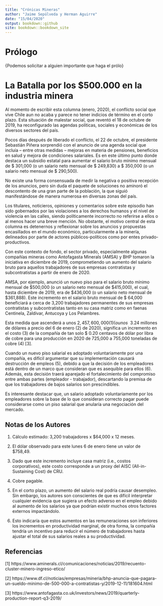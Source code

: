 ```yaml
---
title: "Crónicas Mineras"
author: "Jaime Sepúlveda y Herman Aguirre"
date: "15/04/2020"
output: bookdown::github
site: bookdown::bookdown_site
---
```


# Prólogo

{Podemos solicitar a alguien importante que haga el prólo}

<!--chapter:end:index.Rmd-->

# La Batalla por los $500.000 en la industria minera

Al momento de escribir esta columna (enero, 2020), el conflicto social que vive Chile aun no acaba y parece no tener indicios de término en el corto plazo. Esta situación de malestar social, que reventó el 18 de octubre de 2019, ha reconfigurado las agendas políticas, sociales y económicas de los diversos sectores del país.

Pocos días después de liberado el conflicto, el 22 de octubre, el presidente Sebastián Piñera sorprendió con el anuncio de una agenda social que incluía – entre otras medidas – mejoras en materia de pensiones, beneficios en salud y mejora de condiciones salariales. Es en este último punto donde destaca un subsidio estatal para aumentar el salario bruto mínimo mensual de $ 301,000 (o un salario neto mensual de $ 249,830) a $ 350,000 (o un salario neto mensual de $ 290,500).

No existe una forma consensuada de medir la negativa o positiva recepción de los anuncios, pero sin duda el paquete de soluciones no aminoró el descontento de una gran parte de la población, la que siguió manifestándose de manera numerosa en diversas zonas del país.

Los titulares, noticieros, opiniones y comentarios sobre este episodio han sido gobernados por las violaciones a los derechos humanos y el nivel de violencia en las calles, siendo políticamente incorrecto no referirse a ellos o al menos hacer una breve mención. No obstante, el motivo central de esta columna es detenernos y reflexionar sobre los anuncios y propuestas encasillados en el mundo económico, particularmente a la minería, delineados por parte de actores públicos-políticos como por entes privado-productivos.

Con este contexto de fondo, el sector privado, especialmente algunas compañías mineras como Antofagasta Minerals (AMSA) y BHP tomaron la iniciativa en diciembre de 2019, comprometiendo un aumento del salario bruto para aquellos trabajadores de sus empresas contratistas y subcontratistas a partir de enero de 2020.

AMSA, por ejemplo, anunció un nuevo piso para el salario bruto mínimo mensual de $500,000 (o un salario neto mensual de $415,000), el cual, hasta diciembre de 2019, era de $436,000 (o un salario neto mensual de $361,888). Este incremento en el salario bruto mensual de $ 64,000 beneficiará a cerca de 3,200 trabajadores permanentes de sus empresas contratistas y subcontratistas tanto en su casa matriz como en faenas Centinela, Zaldivar, Antucoya y Los Pelambres.

Esta medida que ascenderá a unos $2,457,600,000 (1) (o unos ~$ 3.24 millones de dólares a precio del 6 de enero (2) de 2020), significa un incremento en el costo (3) de la compañía de tan solo $ 0.20 centavos de dólar por libra de cobre para una producción en 2020 de 725,000 a 755,000 toneladas de cobre (4) [3].

Cuando un nuevo piso salarial es adoptado voluntariamente por una compañía, es difícil argumentar que su implementación causará destrucción de empleos (5), debido a que la decisión de los empleadores está dentro de un marco que consideran que es asequible para ellos (6). Además, esta decisión traerá aparejado el fortalecimiento del compromiso entre ambas partes (empleador - trabajador), descartando la premisa de que los trabajadores de bajos salarios son prescindibles.

Es interesante destacar que, un salario adoptado voluntariamente por los empleadores sobre la base de lo que consideran correcto pagar puede considerarse como un piso salarial que anularía una negociación del mercado.



## Notas de los Autores
(1) Cálculo estimado: 3,200 trabajadores x $64,000 x 12 meses.

(2) El dólar observado para este lunes 6 de enero tiene un valor de $758,49.

(3) Dado que este incremento incluye casa matriz (i.e., costos corporativos), este costo corresponde a un proxy del AISC (All-in-Sustaining Cost) de CRU.

(4) Cobre pagable.

(5) En el corto plazo, un aumento del salario real podría causar desempleo. Sin embargo, los autores son conscientes de que es difícil interpretar cualquier evidencia que sugiera un efecto adverso en el empleo debido al aumento de los salarios ya que podrían existir muchos otros factores externos impactándolo.

(6) Esto indicaría que estos aumentos en las remuneraciones son inferiores los incrementos en productividad marginal, de otra forma, la compañía tendría un incentivo para reducir el número de trabajadores hasta ajustar el total de sus salarios reales a su productividad.

 

## Referencias
[1] https://www.aminerals.cl/comunicaciones/noticias/2019/recuento-cluster-minero-ingreso-etico/

[2] https://www.df.cl/noticias/empresas/mineria/bhp-anuncia-que-pagara-un-sueldo-minimo-de-500-000-a-contratistas-y/2019-12-11/181604.html

[3] https://www.antofagasta.co.uk/investors/news/2019/quarterly-production-report-q3-2019/


<!--chapter:end:Capitulo_1_Sueldo_minimo.Rmd-->


